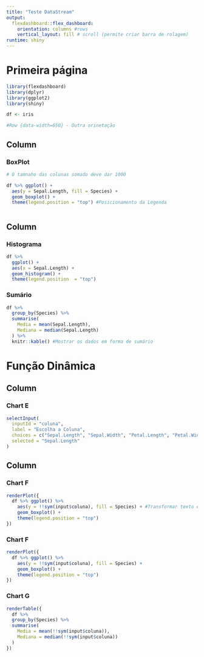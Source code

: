 ```yaml
---
title: "Teste DataStream"
output: 
  flexdashboard::flex_dashboard:
    orientation: columns #rows
    vertical_layout: fill # scroll (permite criar barra de rolagem)
runtime: shiny
---
```



# Primeira página


```r
library(flexdashboard)
library(dplyr)
library(ggplot2)
library(shiny)

df <- iris

#Row {data-width=650} - Outra orinetação
```

Column {data-width=500}
-----------------------------------------------------------------------

### BoxPlot

```r
# O tamnaho das colunas somado deve dar 1000

df %>% ggplot() +
  aes(y = Sepal.Length, fill = Species) +
  geom_boxplot() +
  theme(legend.position = "top") #Posicionamento da Legenda



```



Column {data-width=300}
-----------------------------------------------------------------------

### Histograma

```r

df %>%
  ggplot() +
  aes(x = Sepal.Length) +
  geom_histogram() +
  theme(legend.position  = "top")

```

### Sumário

```r

df %>%
  group_by(Species) %>%
  summarise(
    Media = mean(Sepal.Length),
    Mediana = median(Sepal.Length)
  ) %>%
  knitr::kable() #Mostrar os dados em forma de sumário
```

# Função Dinâmica

Column {data-width=300 .sidebar}
-----------------------------------------------------------------------

### Chart E
```r

selectInput(
  inputId = "coluna",
  label = "Escolha a Coluna",
  choices = c("Sepal.Length", "Sepal.Width", "Petal.Length", "Petal.Width"),
  selected = "Sepal.Length"
)


```

Column {data-width=700}
-----------------------------------------------------------------------

### Chart F
```r
renderPlot({
  df %>% ggplot() %>%
    aes(y = !!sym(input$coluna), fill = Species) + #Transformar texto em símbolo
    geom_boxplot() +
    theme(legend.position = "top")
})
```


### Chart F
```r
renderPlot({
  df %>% ggplot() %>%
    aes(y = !!sym(input$coluna), fill = Species) +
    geom_boxplot() +
    theme(legend.position = "top")
})
```

### Chart G
```r
renderTable({
  df %>%
  group_by(Species) %>%
  summarise(
    Media = mean(!!sym(input$coluna)),
    Mediana = median(!!sym(input$coluna))
  ) 
})
```

